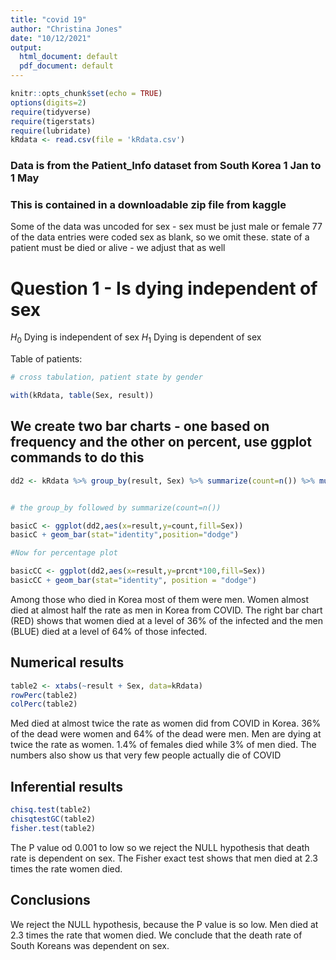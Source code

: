 ```yaml
---
title: "covid 19"
author: "Christina Jones"
date: "10/12/2021"
output:
  html_document: default
  pdf_document: default
---
```


```r
knitr::opts_chunk$set(echo = TRUE)
options(digits=2)
require(tidyverse)
require(tigerstats)
require(lubridate)
kRdata <- read.csv(file = 'kRdata.csv')
```
### Data is from the Patient_Info dataset from South Korea 1 Jan to 1 May 
### This is contained in a downloadable zip file from kaggle

Some of the data was uncoded for sex - sex must be just male or female
77 of the data entries were coded sex  as blank, so we omit these.
state of a patient must be died or alive - we adjust that as well   
  
# Question 1 - Is dying independent of sex

$H_0$ Dying is independent of sex
$H_1$ Dying is dependent of sex


Table of patients:
```r

# cross tabulation, patient state by gender

with(kRdata, table(Sex, result))

```

## We create two bar charts - one based on frequency and the other on percent, use ggplot commands to do this

```r
dd2 <- kRdata %>% group_by(result, Sex) %>% summarize(count=n()) %>% mutate(prcnt=count/sum(count))


# the group_by followed by summarize(count=n())

basicC <- ggplot(dd2,aes(x=result,y=count,fill=Sex))
basicC + geom_bar(stat="identity",position="dodge")

#Now for percentage plot

basicCC <- ggplot(dd2,aes(x=result,y=prcnt*100,fill=Sex)) 
basicCC + geom_bar(stat="identity", position = "dodge")
```

Among those who died in Korea most of them were men. Women almost died at almost half the rate as men in Korea from COVID. The right bar chart (RED) shows that women died at a level of 36% of the infected and the men (BLUE) died at a level of 64% of those infected. 

  

## Numerical results

```r
table2 <- xtabs(~result + Sex, data=kRdata)
rowPerc(table2)
colPerc(table2)
```

Med died at almost twice the rate as women did from COVID in Korea. 36% of the dead were women and 64% of the dead were men. Men are dying at twice the rate as women. 
1.4% of females died while 3% of men died. 
The numbers also show us that very few people actually die of COVID

## Inferential results 

```r
chisq.test(table2)
chisqtestGC(table2)
fisher.test(table2)
```
The P value od 0.001 to low so we reject the NULL hypothesis that death rate is dependent on sex. The Fisher exact test shows that men died at 2.3 times the rate women died. 



## Conclusions

We reject the NULL hypothesis, because the P value is so low. Men died at 2.3 times the rate that women died. We conclude that the death rate of South Koreans was dependent on sex. 

